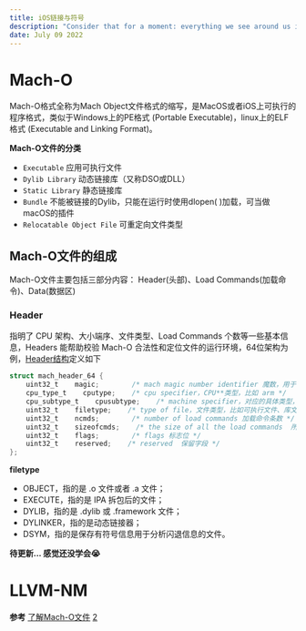 ```yaml
---
title: iOS链接与符号
description: "Consider that for a moment: everything we see around us is assumed to have had a cause and is contingent upon."
date: July 09 2022
---
```


# Mach-O

Mach-O格式全称为Mach Object文件格式的缩写，是MacOS或者iOS上可执行的程序格式，类似于Windows上的PE格式 (Portable Executable)，linux上的ELF格式 (Executable and Linking Format)。

<!-- more -->

**Mach-O文件的分类**

- `Executable` 应用可执行文件
- `Dylib Library` 动态链接库（又称DSO或DLL）
- `Static Library` 静态链接库
- `Bundle` 不能被链接的Dylib，只能在运行时使用dlopen( )加载，可当做macOS的插件
- `Relocatable Object File` 可重定向文件类型

## Mach-O文件的组成

Mach-O文件主要包括三部分内容： Header(头部)、Load Commands(加载命令)、Data(数据区)

### Header

指明了 CPU 架构、大小端序、文件类型、Load Commands 个数等一些基本信息，Headers 能帮助校验 Mach-O 合法性和定位文件的运行环境，64位架构为例，[Header结构](https://opensource.apple.com/source/xnu/xnu-792/EXTERNAL_HEADERS/mach-o/loader.h)定义如下

```objectivec
struct mach_header_64 {
    uint32_t    magic;        /* mach magic number identifier 魔数，用于快速确认该文件用于64位还是32位 */
    cpu_type_t    cputype;    /* cpu specifier，CPU**类型，比如 arm */
    cpu_subtype_t    cpusubtype;    /* machine specifier，对应的具体类型，比如arm64、armv7 */
    uint32_t    filetype;    /* type of file，文件类型，比如可执行文件、库文件、Dsym文件，demo中是2 `MH_EXECUTE`，代表可执行文件*/
    uint32_t    ncmds;        /* number of load commands 加载命令条数 */
    uint32_t    sizeofcmds;    /* the size of all the load commands  所有加载命令的大小 */
    uint32_t    flags;        /* flags 标志位 */
    uint32_t    reserved;    /* reserved  保留字段 */
};
```

**filetype**

- OBJECT，指的是 .o 文件或者 .a 文件；
- EXECUTE，指的是 IPA 拆包后的文件；
- DYLIB，指的是 .dylib 或 .framework 文件；
- DYLINKER，指的是动态链接器；
- DSYM，指的是保存有符号信息用于分析闪退信息的文件。

**待更新... 感觉还没学会😭**

# LLVM-NM


**参考**
[了解Mach-O文件](https://juejin.cn/post/7066791636205830181)
[2](https://juejin.cn/post/7045928743310721037)

